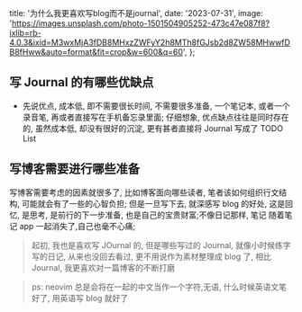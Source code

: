   title: '为什么我更喜欢写blog而不是journal',
  date: '2023-07-31',
  image:
    'https://images.unsplash.com/photo-1501504905252-473c47e087f8?ixlib=rb-4.0.3&ixid=M3wxMjA3fDB8MHxzZWFyY2h8MTh8fGJsb2d8ZW58MHwwfDB8fHww&auto=format&fit=crop&w=600&q=60',
};

## 写 Journal 的有哪些优缺点

- 先说优点, 成本低, 即不需要很长时间, 不需要很多准备, 一个笔记本, 或者一个录音笔, 再或者直接写在手机备忘录里面; 仔细想象, 优点缺点往往是同时存在的, 虽然成本低, 却没有很好的沉淀, 更有甚者直接将 Journal 写成了 TODO List

## 写博客需要进行哪些准备

写博客需要考虑的因素就很多了, 比如博客面向哪些读者, 笔者该如何组织行文结构, 可能就会有了一些的心智负担; 但是一旦写下去, 就深感写 blog 的好处, 这是回忆, 是思考, 是前行的下一步准备, 也是自己的宝贵财富;不像日记那样, 笔记 随着笔记 app 一起消失了,自己也毫不心痛;

> 起初, 我也是喜欢写 JOurnal 的, 但是哪些写过的 Journal, 就像小时候练字写的日记, 从来也没回去看过, 更不用说作为素材整理成 blog 了, 相比 Journal, 我更喜欢对一篇博客的不断打磨

> ps: neovim 总是会将在一起的中文当作一个字符,无语, 什么时候英语文笔好了, 用英语写 blog 就好了
